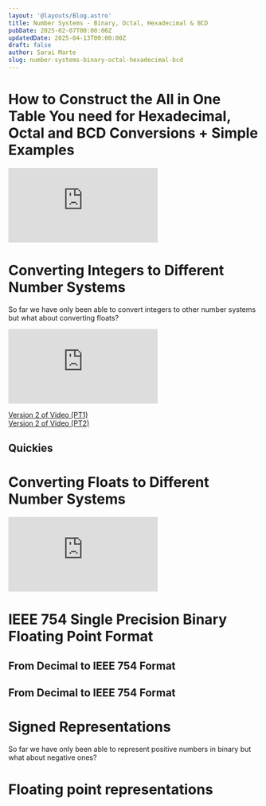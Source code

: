 ```yaml
---
layout: '@layouts/Blog.astro'
title: Number Systems - Binary, Octal, Hexadecimal & BCD
pubDate: 2025-02-07T00:00:00Z 
updatedDate: 2025-04-13T00:00:00Z
draft: false
author: Sarai Marte
slug: number-systems-binary-octal-hexadecimal-bcd
---
```



<RuleBox>

# How to Construct the All in One Table You need for Hexadecimal, Octal and BCD Conversions + Simple Examples
<iframe src="https://www.youtube.com/embed/QG5olwnRAPk?si=nJ4k5dLZlpyQYKLQ&amp;start=5" title="YouTube video player" frameborder="0" allow="accelerometer; autoplay; clipboard-write; encrypted-media; gyroscope; picture-in-picture; web-share" referrerpolicy="strict-origin-when-cross-origin" allowfullscreen></iframe>

</RuleBox>

# Converting Integers to Different Number Systems 

So far we have only been able to convert integers to other number systems but what about converting floats?

<iframe src="https://www.youtube.com/embed/r3gihu5LAsM?si=2PcI6kTL8_dG57HJ&amp;start=5" title="YouTube video player" frameborder="0" allow="accelerometer; autoplay; clipboard-write; encrypted-media; gyroscope; picture-in-picture; web-share" referrerpolicy="strict-origin-when-cross-origin" allowfullscreen></iframe>

<a href = "https://youtu.be/uTNnf8nxVw0?si=HfP1KCIwJHAjyyv8&t=5"> Version 2 of Video (PT1) </a>
<br/>
<a href = "https://youtu.be/EcNM-xf_yPE?si=FBrKNvFLoW4e0oug&t=5"> Version 2 of Video (PT2) </a>

## Quickies

<Quickie t = "Binary to Decimal" a = "https://youtu.be/Yt7aSS5Te10?si=9OhjmJ76HaL9TKfW&t=5">
</Quickie>

# Converting Floats to Different Number Systems 

<iframe src="https://www.youtube.com/embed/RYVFaJ8uZpc?si=h6fNIdsSTk-xbvxb&amp;start=5" title="YouTube video player" frameborder="0" allow="accelerometer; autoplay; clipboard-write; encrypted-media; gyroscope; picture-in-picture; web-share" referrerpolicy="strict-origin-when-cross-origin" allowfullscreen></iframe>

# IEEE 754 Single Precision Binary Floating Point Format 

## From Decimal to IEEE 754 Format

## From Decimal to IEEE 754 Format

# Signed Representations 

So far we have only been able to represent positive numbers in binary but what about negative ones?

# Floating point representations 

